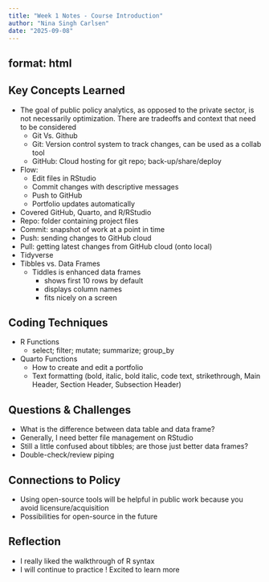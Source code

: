 ```yaml
---
title: "Week 1 Notes - Course Introduction"
author: "Nina Singh Carlsen"
date: "2025-09-08"
---
```


format: html
---

## Key Concepts Learned
- The goal of public policy analytics, as opposed to the private sector, is not necessarily optimization. There are tradeoffs and context that need to be considered
  - Git Vs. Github
  - Git: Version control system to track changes, can be used as a collab tool
  - GitHub: Cloud hosting for git repo; back-up/share/deploy
- Flow: 
  - Edit files in RStudio
  - Commit changes with descriptive messages
  - Push to GitHub
  - Portfolio updates automatically
- Covered GitHub, Quarto, and R/RStudio
- Repo: folder containing project files
- Commit: snapshot of work at a point in time
- Push: sending changes to GitHub cloud
- Pull: getting latest changes from GitHub cloud (onto local) 
- Tidyverse 
- Tibbles vs. Data Frames
  - Tiddles is enhanced data frames
    - shows first 10 rows by default
    - displays column names
    - fits nicely on a screen 

## Coding Techniques
- R Functions
  - select; filter; mutate; summarize; group_by
- Quarto Functions
  - How to create and edit a portfolio
  - Text formatting (bold, italic, bold italic, code text, strikethrough, Main Header, Section Header, Subsection Header)

## Questions & Challenges
- What is the difference between data table and data frame? 
- Generally, I need better file management on RStudio
- Still a little confused about tibbles; are those just better data frames? 
- Double-check/review piping 

## Connections to Policy
- Using open-source tools will be helpful in public work because you avoid licensure/acquisition
- Possibilities for open-source in the future

## Reflection
- I really liked the walkthrough of R syntax
- I will continue to practice ! Excited to learn more 
